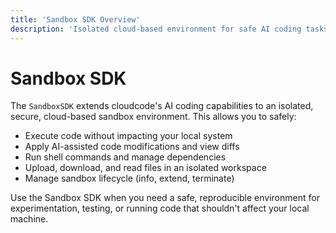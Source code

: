 ```yaml
---
title: 'Sandbox SDK Overview'
description: 'Isolated cloud-based environment for safe AI coding tasks'
---
```


# Sandbox SDK

The `SandboxSDK` extends cloudcode's AI coding capabilities to an isolated, secure, cloud-based sandbox environment. This allows you to safely:

- Execute code without impacting your local system
- Apply AI-assisted code modifications and view diffs
- Run shell commands and manage dependencies
- Upload, download, and read files in an isolated workspace
- Manage sandbox lifecycle (info, extend, terminate)

Use the Sandbox SDK when you need a safe, reproducible environment for experimentation, testing, or running code that shouldn't affect your local machine.

